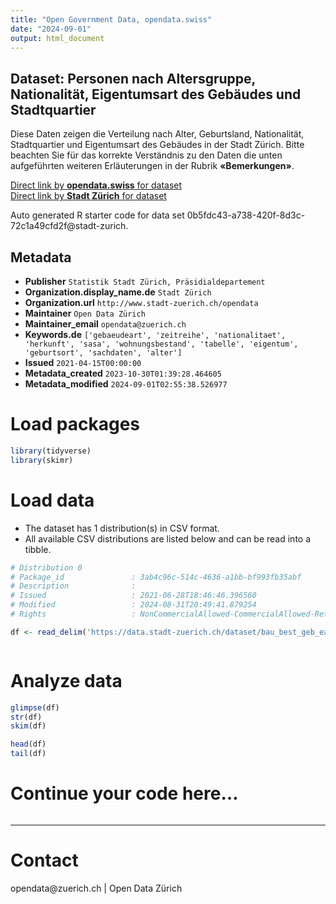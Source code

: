 ```yaml
---
title: "Open Government Data, opendata.swiss"
date: "2024-09-01"
output: html_document
---
```


## Dataset: Personen nach Altersgruppe, Nationalität, Eigentumsart des Gebäudes und Stadtquartier

Diese Daten zeigen die Verteilung nach Alter, Geburtsland, Nationalität, Stadtquartier und Eigentumsart des Gebäudes in der Stadt Zürich. 
Bitte beachten Sie für das korrekte Verständnis zu den Daten die unten aufgeführten weiteren Erläuterungen in der Rubrik **«Bemerkungen»**.



[Direct link by **opendata.swiss** for dataset](https://opendata.swiss/de/dataset/altersklassen-nationalitat-und-geburtsland-der-bewohnenden-nach-eigentumsart-des-gebaudes-2008)<br>
[Direct link by **Stadt Zürich** for dataset](https://data.stadt-zuerich.ch/dataset/bau_best_geb_ea_pers_altersgruppe_quartier_jahr_od6983)

Auto generated R starter code for data set 0b5fdc43-a738-420f-8d3c-72c1a49cfd2f@stadt-zurich.

## Metadata

- **Publisher** `Statistik Stadt Zürich, Präsidialdepartement`
- **Organization.display_name.de** `Stadt Zürich`
- **Organization.url** `http://www.stadt-zuerich.ch/opendata`
- **Maintainer** `Open Data Zürich`
- **Maintainer_email** `opendata@zuerich.ch`
- **Keywords.de** `['gebaeudeart', 'zeitreihe', 'nationalitaet', 'herkunft', 'sasa', 'wohnungsbestand', 'tabelle', 'eigentum', 'geburtsort', 'sachdaten', 'alter']`
- **Issued** `2021-04-15T00:00:00`
- **Metadata_created** `2023-10-30T01:39:28.464605`
- **Metadata_modified** `2024-09-01T02:55:38.526977`


# Load packages

```r

library(tidyverse)
library(skimr)

```

# Load data

-   The dataset has 1 distribution(s) in CSV format.
-   All available CSV distributions are listed below and can be read into a tibble.

```r

# Distribution 0
# Package_id               : 3ab4c96c-514c-4636-a1bb-bf993fb35abf
# Description              : 
# Issued                   : 2021-06-28T18:46:46.396560
# Modified                 : 2024-08-31T20:49:41.879254
# Rights                   : NonCommercialAllowed-CommercialAllowed-ReferenceNotRequired

df <- read_delim('https://data.stadt-zuerich.ch/dataset/bau_best_geb_ea_pers_altersgruppe_quartier_jahr_od6983/download/BAU698OD6983.csv')



```

# Analyze data

```r

glimpse(df)
str(df)
skim(df)

head(df)
tail(df)

```

# Continue your code here...

```r

```

------------------------------------------------------------------------

# Contact

opendata@zuerich.ch | Open Data Zürich
